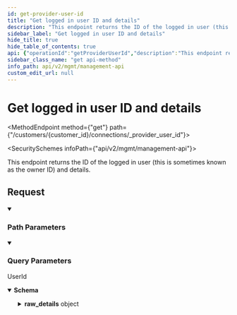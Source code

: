 ```yaml
---
id: get-provider-user-id
title: "Get logged in user ID and details"
description: "This endpoint returns the ID of the logged in user (this is sometimes known as the owner ID) and details."
sidebar_label: "Get logged in user ID and details"
hide_title: true
hide_table_of_contents: true
api: {"operationId":"getProviderUserId","description":"This endpoint returns the ID of the logged in user (this is sometimes known as the owner ID) and details.","tags":["Connections"],"security":[{"x-api-key":[]}],"parameters":[{"name":"provider_name","in":"query","required":true,"schema":{"type":"string","enum":["hubspot","ms_dynamics_365_sales","intercom"],"example":"hubspot"}},{"name":"customer_id","in":"path","required":true,"schema":{"type":"string"}}],"responses":{"200":{"description":"UserId","content":{"application/json":{"schema":{"type":"object","properties":{"user_id":{"type":"string","description":"The ID of the logged in user. The ID originates from your customer's third-party Provider."},"raw_details":{"type":"object","additionalProperties":true,"description":"The raw data from the your customer's third-party Provider."}},"example":{"user_id":"70115e3c-2700-4112-b28f-2706e08570e6","raw_details":{"user_id":"70115e3c-2700-4112-b28f-2706e08570e6","user":"test@something.com","scopes":["contacts","automation","oauth"]}}}}}}},"method":"get","path":"/customers/{customer_id}/connections/_provider_user_id","servers":[{"url":"https://api.supaglue.io/mgmt/v2","description":"Supaglue API"}],"securitySchemes":{"x-api-key":{"type":"apiKey","name":"x-api-key","in":"header","description":"API key to allow developers to access the API"}},"info":{"version":"0.14.7","title":"Management API","contact":{"name":"Supaglue","email":"docs@supaglue.com","url":"https://supaglue.com"},"description":"#### Introduction\n\nWelcome to the Management API documentation. You can use this API to manage customer integrations and connections.\n\n[![Run in Postman](https://run.pstmn.io/button.svg)](https://www.postman.com/supaglue/workspace/supaglue-public/overview)\n\n#### Base API URL\n\n```\nhttps://api.supaglue.io/mgmt/v2\n```\n"},"postman":{"name":"Get logged in user ID and details","description":{"content":"This endpoint returns the ID of the logged in user (this is sometimes known as the owner ID) and details.","type":"text/plain"},"url":{"path":["customers",":customer_id","connections","_provider_user_id"],"host":["{{baseUrl}}"],"query":[{"disabled":false,"description":{"content":"(Required) ","type":"text/plain"},"key":"provider_name","value":""}],"variable":[{"disabled":false,"description":{"content":"(Required) ","type":"text/plain"},"type":"any","value":"","key":"customer_id"}]},"header":[{"key":"Accept","value":"application/json"}],"method":"GET","auth":{"type":"apikey","apikey":[{"type":"any","value":"x-api-key","key":"key"},{"type":"any","value":"<API Key>","key":"value"},{"type":"any","value":"header","key":"in"}]}}}
sidebar_class_name: "get api-method"
info_path: api/v2/mgmt/management-api
custom_edit_url: null
---
```



<h1 className={"openapi__heading"}>Get logged in user ID and details</h1>

<MethodEndpoint method={"get"} path={"/customers/{customer_id}/connections/_provider_user_id"}></MethodEndpoint>

<SecuritySchemes infoPath={"api/v2/mgmt/management-api"}></SecuritySchemes>



This endpoint returns the ID of the logged in user (this is sometimes known as the owner ID) and details.

## Request

<details style={{"marginBottom":"1rem"}} className={"openapi-markdown__details"} data-collapsed={false} open={true}><summary style={{}}><h3 className={"openapi-markdown__details-summary-header-params"}>Path Parameters</h3></summary><div><ul><ParamsItem className={"paramsItem"} param={{"name":"customer_id","in":"path","required":true,"schema":{"type":"string"}}}></ParamsItem></ul></div></details><details style={{"marginBottom":"1rem"}} className={"openapi-markdown__details"} data-collapsed={false} open={true}><summary style={{}}><h3 className={"openapi-markdown__details-summary-header-params"}>Query Parameters</h3></summary><div><ul><ParamsItem className={"paramsItem"} param={{"name":"provider_name","in":"query","required":true,"schema":{"type":"string","enum":["hubspot","ms_dynamics_365_sales","intercom"],"example":"hubspot"}}}></ParamsItem></ul></div></details><div><div><ApiTabs><TabItem label={"200"} value={"200"}><div>

UserId

</div><div><MimeTabs className={"openapi-tabs__mime"} schemaType={"response"}><TabItem label={"application/json"} value={"application/json"}><SchemaTabs className={"openapi-tabs__schema"}><TabItem label={"Schema"} value={"Schema"}><details style={{}} className={"openapi-markdown__details response"} data-collapsed={false} open={true}><summary style={{}} className={"openapi-markdown__details-summary-response"}><strong>Schema</strong></summary><div style={{"textAlign":"left","marginLeft":"1rem"}}></div><ul style={{"marginLeft":"1rem"}}><SchemaItem collapsible={false} name={"user_id"} required={false} schemaName={"string"} qualifierMessage={undefined} schema={{"type":"string","description":"The ID of the logged in user. The ID originates from your customer's third-party Provider."}}></SchemaItem><SchemaItem collapsible={true} className={"schemaItem"}><details style={{}} className={"openapi-markdown__details"}><summary style={{}}><span className={"openapi-schema__container"}><strong className={"openapi-schema__property"}>raw_details</strong><span className={"openapi-schema__name"}> object</span></span></summary><div style={{"marginLeft":"1rem"}}><div style={{"marginTop":".5rem","marginBottom":".5rem"}}>

The raw data from the your customer's third-party Provider.

</div><SchemaItem name={"property name*"} required={false} schemaName={"any"} qualifierMessage={undefined} schema={{"type":"object","additionalProperties":true,"description":"The raw data from the your customer's third-party Provider."}} collapsible={false} discriminator={false}></SchemaItem></div></details></SchemaItem></ul></details></TabItem><TabItem label={"Example (from schema)"} value={"Example (from schema)"}><ResponseSamples responseExample={"{\n  \"user_id\": \"70115e3c-2700-4112-b28f-2706e08570e6\",\n  \"raw_details\": {\n    \"user_id\": \"70115e3c-2700-4112-b28f-2706e08570e6\",\n    \"user\": \"test@something.com\",\n    \"scopes\": [\n      \"contacts\",\n      \"automation\",\n      \"oauth\"\n    ]\n  }\n}"} language={"json"}></ResponseSamples></TabItem></SchemaTabs></TabItem></MimeTabs></div></TabItem></ApiTabs></div></div>
      
